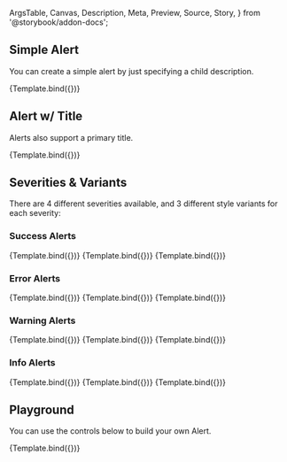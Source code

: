 <!-- @prettier -->

  ArgsTable,
  Canvas,
  Description,
  Meta,
  Preview,
  Source,
  Story,
} from '@storybook/addon-docs';


<Meta argTypes={argTypes} component={Alert} title="Atoms/Alert" />

<Description of={Alert} />

## Simple Alert

You can create a simple alert by just specifying a child description.

<Canvas>
  <Story
    args={{
      children: 'Some alert description goes here.',
    }}
    name="Simple"
  >
    {Template.bind({})}
  </Story>
</Canvas>

## Alert w/ Title

Alerts also support a primary title.

<Canvas>
  <Story
    name="With Title"
    args={{
      children: 'Some alert description goes here.',
      title: 'Title Here',
    }}
  >
    {Template.bind({})}
  </Story>
</Canvas>

## Severities & Variants

There are 4 different severities available, and 3 different style variants for
each severity:

### Success Alerts

<Canvas>
  <Story
    name="Success: Standard"
    args={{
      children: 'Some alert description goes here.',
      severity: 'success',
      title: 'Success: Standard',
      variant: 'standard',
    }}
  >
    {Template.bind({})}
  </Story>
</Canvas>

<Canvas>
  <Story
    name="Success: Filled"
    args={{
      children: 'Some alert description goes here.',
      severity: 'success',
      title: 'Success: Filled',
      variant: 'filled',
    }}
  >
    {Template.bind({})}
  </Story>
</Canvas>

<Canvas>
  <Story
    name="Success: Outlined"
    args={{
      children: 'Some alert description goes here.',
      severity: 'success',
      title: 'Success: Outlined',
      variant: 'outlined',
    }}
  >
    {Template.bind({})}
  </Story>
</Canvas>

### Error Alerts

<Canvas>
  <Story
    name="Error: Standard"
    args={{
      children: 'Some alert description goes here.',
      severity: 'error',
      title: 'Error: Standard',
      variant: 'standard',
    }}
  >
    {Template.bind({})}
  </Story>
</Canvas>

<Canvas>
  <Story
    name="Error: Filled"
    args={{
      children: 'Some alert description goes here.',
      severity: 'error',
      title: 'Error: Filled',
      variant: 'filled',
    }}
  >
    {Template.bind({})}
  </Story>
</Canvas>

<Canvas>
  <Story
    name="Error: Outlined"
    args={{
      children: 'Some alert description goes here.',
      severity: 'error',
      title: 'Error: Outlined',
      variant: 'outlined',
    }}
  >
    {Template.bind({})}
  </Story>
</Canvas>

### Warning Alerts

<Canvas>
  <Story
    name="Warning: Standard"
    args={{
      children: 'Some alert description goes here.',
      severity: 'warning',
      title: 'Warning: Standard',
      variant: 'standard',
    }}
  >
    {Template.bind({})}
  </Story>
</Canvas>

<Canvas>
  <Story
    name="Warning: Filled"
    args={{
      children: 'Some alert description goes here.',
      severity: 'warning',
      title: 'Warning: Filled',
      variant: 'filled',
    }}
  >
    {Template.bind({})}
  </Story>
</Canvas>

<Canvas>
  <Story
    name="Warning: Outlined"
    args={{
      children: 'Some alert description goes here.',
      severity: 'warning',
      title: 'Warning: Outlined',
      variant: 'outlined',
    }}
  >
    {Template.bind({})}
  </Story>
</Canvas>

### Info Alerts

<Canvas>
  <Story
    name="Info: Standard"
    args={{
      children: 'Some alert description goes here.',
      severity: 'info',
      title: 'Info: Standard',
      variant: 'standard',
    }}
  >
    {Template.bind({})}
  </Story>
</Canvas>

<Canvas>
  <Story
    name="Info: Filled"
    args={{
      children: 'Some alert description goes here.',
      severity: 'info',
      title: 'Info: Filled',
      variant: 'filled',
    }}
  >
    {Template.bind({})}
  </Story>
</Canvas>

<Canvas>
  <Story
    name="Info: Outlined"
    args={{
      children: 'Some alert description goes here.',
      severity: 'info',
      title: 'Info: Outlined',
      variant: 'outlined',
    }}
  >
    {Template.bind({})}
  </Story>
</Canvas>

## Playground

You can use the controls below to build your own Alert.

<Canvas isColumn>
  <Source language="jsx" story="Playground" />
  <Story
    name="Playground"
    args={{
      children: 'Some alert description goes here.',
      closeText: 'Close',
      severity: 'info',
      title: 'Title Here',
      variant: 'standard',
    }}
  >
    {Template.bind({})}
  </Story>
  <ArgsTable story="Playground" />
</Canvas>
